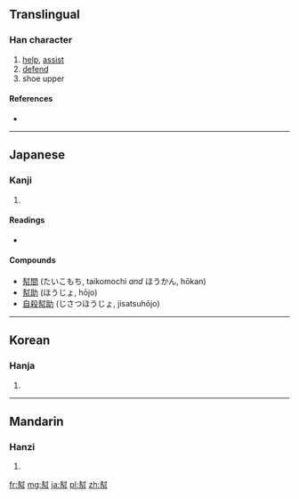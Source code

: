 {{also|帮|幫}}
==Translingual==

===Han character===
{{Han char|rn=50|rad=巾|as=09|sn=12|four=|canj=土戈中月 (GILB), X土戈中月 (XGILB)}}

# [[help]], [[assist]]
# [[defend]]
# shoe upper

====References====
* {{Han ref|kx=0334.250|dkj=08999|dj=0641.270|hdz=10746.070|uh=5E47|ud=24135}}

----

==Japanese==

===Kanji===
{{ja-kanji|grade=|rs=巾09}}

# {{defn|lang=ja|sort=巾09}}

====Readings====
* {{ja-readings|on=[[ほう]] (hō)|kun=[[たすける]] (tasukeru)}}

====Compounds====
* [[幇間]] (たいこもち, taikomochi ''and'' ほうかん, hōkan)
* [[幇助]] (ほうじょ, hōjo)
* [[自殺幇助]] (じさつほうじょ, jisatsuhōjo)

----

==Korean==

===Hanja===
{{ko-hanja|hangeul=방|rv=bang|mr=pang}}

# {{defn|lang=ko|sort=巾09}}

----

==Mandarin==

===Hanzi===
{{cmn-hanzi|pin=[[bāng]] ([[bang1]])|wg=pang<sup>1</sup>}}

# {{defn|lang=cmn|sort=巾09}}

[[fr:幇]]
[[mg:幇]]
[[ja:幇]]
[[pl:幇]]
[[zh:幇]]